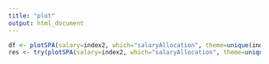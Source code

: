 ```yaml
---
title: "plot"
output: html_document
---
```


```r
df <- plotSPA(salary=index2, which="salaryAllocation", theme=unique(index2$theme), dataframe = TRUE)
res <- try(plotSPA(salary=index2, which="salaryAllocation", theme=unique(index2$theme), item=names(df)[j]), silent=TRUE)
```
